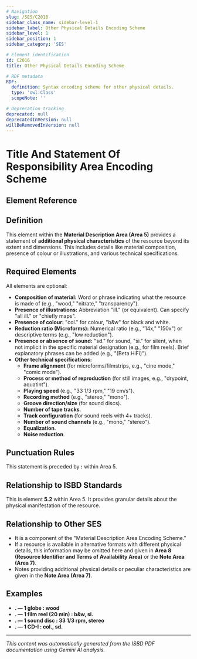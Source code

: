 ```yaml
---
# Navigation
slug: /SES/C2016
sidebar_class_name: sidebar-level-1
sidebar_label: Other Physical Details Encoding Scheme
sidebar_level: 1
sidebar_position: 1
sidebar_category: 'SES'

# Element identification
id: C2016
title: Other Physical Details Encoding Scheme

# RDF metadata
RDF:
  definition: Syntax encoding scheme for other physical details.
  type: 'owl:Class'
  scopeNote: ''

# Deprecation tracking
deprecated: null
deprecatedInVersion: null
willBeRemovedInVersion: null
---
```


# Title And Statement Of Responsibility Area Encoding Scheme

## Element Reference
<ElementReference frontMatter={frontMatter} />

## Definition

<div className="guid">
This element within the <strong>Material Description Area (Area 5)</strong> provides a statement of 
<strong>additional physical characteristics</strong> of the resource beyond its extent and dimensions. 
This includes details like material composition, presence of colour or illustrations, and various technical specifications.
</div>

## Required Elements

<div className="guid">
<p>All elements are optional:</p>
<ul>
  <li><strong>Composition of material:</strong> Word or phrase indicating what the resource is made of 
    (e.g., "wood," "nitrate," "transparency").</li>
  <li><strong>Presence of illustrations:</strong> Abbreviation "ill." (or equivalent). 
    Can specify "all ill." or "chiefly maps".</li>
  <li><strong>Presence of colour:</strong> "col." for colour, "b&w" for black and white.</li>
  <li><strong>Reduction ratio (Microforms):</strong> Numerical ratio (e.g., "14x," "150x") 
    or descriptive terms (e.g., "low reduction").</li>
  <li><strong>Presence or absence of sound:</strong> "sd." for sound, "si." for silent, when not implicit in 
    the specific material designation (e.g., for film reels). Brief explanatory phrases can be added (e.g., "(Beta HiFi)").</li>
  <li><strong>Other technical specifications:</strong><ul>
      <li><strong>Frame alignment</strong> (for microforms/filmstrips, 
        e.g., "cine mode," "comic mode").</li>
      <li><strong>Process or method of reproduction</strong> (for still images, 
        e.g., "drypoint, aquatint").</li>
      <li><strong>Playing speed</strong> (e.g., "33 1/3 rpm," "19 cm/s").</li>
      <li><strong>Recording method</strong> (e.g., "stereo," "mono").</li>
      <li><strong>Groove direction/size</strong> (for sound discs).</li>
      <li><strong>Number of tape tracks</strong>.</li>
      <li><strong>Track configuration</strong> (for sound reels with 4+ tracks).</li>
      <li><strong>Number of sound channels</strong> (e.g., "mono," "stereo").</li>
      <li><strong>Equalization</strong>.</li>
      <li><strong>Noise reduction</strong>.</li>
    </ul>
  </li>
</ul>
</div>

## Punctuation Rules

<div className="guid">
This statement is preceded by <strong>:</strong> within Area 5.
</div>

## Relationship to ISBD Standards

<div className="guid">
This is element <strong>5.2</strong> within Area 5. 
It provides granular details about the physical manifestation of the resource.
</div>

## Relationship to Other SES

<div className="guid">
<ul>
  <li>It is a component of the "Material Description Area Encoding Scheme."</li>
  <li>If a resource is available in alternative formats with different physical details, this information may be 
    omitted here and given in <strong>Area 8 (Resource Identifier and Terms of Availability Area)</strong> 
    or the <strong>Note Area (Area 7)</strong>.</li>
  <li>Notes providing additional physical details or peculiar characteristics are given in 
    the <strong>Note Area (Area 7)</strong>.</li>
</ul>
</div>

## Examples

<div className="stip">
<ul>
  <li><strong>. — 1 globe : wood</strong></li>
  <li><strong>. — 1 film reel (20 min) : b&w, si.</strong></li>
  <li><strong>. — 1 sound disc : 33 1/3 rpm, stereo</strong></li>
  <li><strong>. — 1 CD-I : col., sd.</strong></li>
</ul>
</div>

<hr />

*This content was automatically generated from the ISBD PDF documentation using Gemini AI analysis.*
